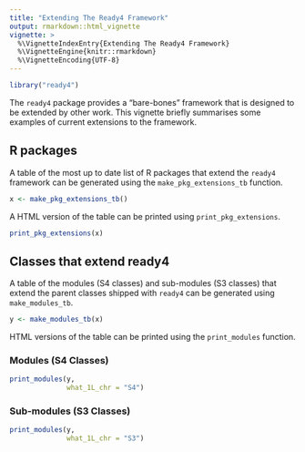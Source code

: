 ```yaml
---
title: "Extending The Ready4 Framework"
output: rmarkdown::html_vignette
vignette: >
  %\VignetteIndexEntry{Extending The Ready4 Framework}
  %\VignetteEngine{knitr::rmarkdown}
  %\VignetteEncoding{UTF-8}
---
```



```r
library("ready4") 
```

The `ready4` package provides a "bare-bones" framework that is designed to be extended by other work. This vignette briefly summarises some examples of current extensions to the framework.

## R packages
A table of the most up to date list of R packages that extend the `ready4` framework can be generated using the `make_pkg_extensions_tb` function.

```r
x <- make_pkg_extensions_tb()
```

A HTML version of the table can be printed using `print_pkg_extensions`.

```r
print_pkg_extensions(x)
```

## Classes that extend ready4
A table of the modules (S4 classes) and sub-modules (S3 classes) that extend the parent classes shipped with `ready4` can be generated using `make_modules_tb`.

```r
y <- make_modules_tb(x)
```

HTML versions of the table can be printed using the `print_modules` function.

### Modules (S4 Classes)

```r
print_modules(y,
              what_1L_chr = "S4")

```

### Sub-modules (S3 Classes)
```r
print_modules(y,
              what_1L_chr = "S3")

```







